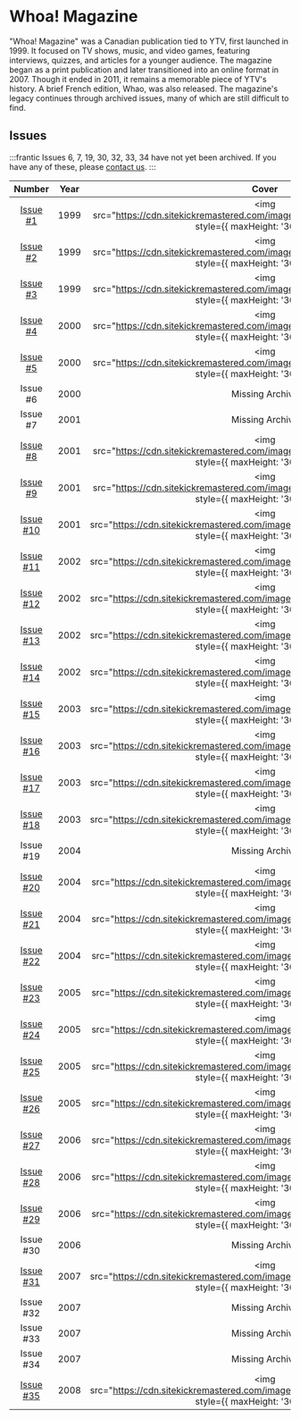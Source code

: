 # Whoa! Magazine

"Whoa! Magazine" was a Canadian publication tied to YTV, first launched in 1999. It focused on TV shows, music, and video games, featuring interviews, quizzes, and articles for a younger audience. The magazine began as a print publication and later transitioned into an online format in 2007. Though it ended in 2011, it remains a memorable piece of YTV's history. A brief French edition, Whao, was also released. The magazine's legacy continues through archived issues, many of which are still difficult to find.

## Issues

:::frantic
Issues 6, 7, 19, 30, 32, 33, 34 have not yet been archived.  If you have any of these, please [contact us](/contact).
:::

| Number | Year |  Cover  |
|:------:|:----:|:-------:|
| [Issue #1](/docs/ytv/whoa_magazine/issue_1) | 1999 | <img src="https://cdn.sitekickremastered.com/images/whoa_magazine/issue_1/1.png" style={{ maxHeight: '300px' }} /> |
| [Issue #2](/docs/ytv/whoa_magazine/issue_2) | 1999 | <img src="https://cdn.sitekickremastered.com/images/whoa_magazine/issue_2/1.png" style={{ maxHeight: '300px' }} /> |
| [Issue #3](/docs/ytv/whoa_magazine/issue_3) | 1999 | <img src="https://cdn.sitekickremastered.com/images/whoa_magazine/issue_3/1.png" style={{ maxHeight: '300px' }} /> |
| [Issue #4](/docs/ytv/whoa_magazine/issue_4) | 2000 | <img src="https://cdn.sitekickremastered.com/images/whoa_magazine/issue_4/1.png" style={{ maxHeight: '300px' }} /> |
| [Issue #5](/docs/ytv/whoa_magazine/issue_5) | 2000 | <img src="https://cdn.sitekickremastered.com/images/whoa_magazine/issue_5/1.png" style={{ maxHeight: '300px' }} /> |
| Issue #6 | 2000 | Missing Archive |
| Issue #7 | 2001 | Missing Archive |
| [Issue #8](/docs/ytv/whoa_magazine/issue_8) | 2001 |  <img src="https://cdn.sitekickremastered.com/images/whoa_magazine/issue_8/1.png" style={{ maxHeight: '300px' }} /> |
| [Issue #9](/docs/ytv/whoa_magazine/issue_9) | 2001 |  <img src="https://cdn.sitekickremastered.com/images/whoa_magazine/issue_9/1.png" style={{ maxHeight: '300px' }} /> |
| [Issue #10](/docs/ytv/whoa_magazine/issue_10) | 2001 |  <img src="https://cdn.sitekickremastered.com/images/whoa_magazine/issue_10/1.png" style={{ maxHeight: '300px' }} /> |
| [Issue #11](/docs/ytv/whoa_magazine/issue_11) | 2002 |  <img src="https://cdn.sitekickremastered.com/images/whoa_magazine/issue_11/1.png" style={{ maxHeight: '300px' }} /> |
| [Issue #12](/docs/ytv/whoa_magazine/issue_12) | 2002 |  <img src="https://cdn.sitekickremastered.com/images/whoa_magazine/issue_12/1.png" style={{ maxHeight: '300px' }} /> |
| [Issue #13](/docs/ytv/whoa_magazine/issue_13) | 2002 |  <img src="https://cdn.sitekickremastered.com/images/whoa_magazine/issue_13/1.png" style={{ maxHeight: '300px' }} /> |
| [Issue #14](/docs/ytv/whoa_magazine/issue_14) | 2002 |  <img src="https://cdn.sitekickremastered.com/images/whoa_magazine/issue_14/1.png" style={{ maxHeight: '300px' }} /> |
| [Issue #15](/docs/ytv/whoa_magazine/issue_15) | 2003 |  <img src="https://cdn.sitekickremastered.com/images/whoa_magazine/issue_15/1.png" style={{ maxHeight: '300px' }} /> |
| [Issue #16](/docs/ytv/whoa_magazine/issue_16) | 2003 |  <img src="https://cdn.sitekickremastered.com/images/whoa_magazine/issue_16/1.png" style={{ maxHeight: '300px' }} /> |
| [Issue #17](/docs/ytv/whoa_magazine/issue_17) | 2003 |  <img src="https://cdn.sitekickremastered.com/images/whoa_magazine/issue_17/1.png" style={{ maxHeight: '300px' }} /> |
| [Issue #18](/docs/ytv/whoa_magazine/issue_18) | 2003 |  <img src="https://cdn.sitekickremastered.com/images/whoa_magazine/issue_18/1.png" style={{ maxHeight: '300px' }} /> |
| Issue #19 | 2004 | Missing Archive |
| [Issue #20](/docs/ytv/whoa_magazine/issue_20) | 2004 | <img src="https://cdn.sitekickremastered.com/images/whoa_magazine/issue_20/1.jpg" style={{ maxHeight: '300px' }} /> |
| [Issue #21](/docs/ytv/whoa_magazine/issue_21) | 2004 | <img src="https://cdn.sitekickremastered.com/images/whoa_magazine/issue_21/1.jpg" style={{ maxHeight: '300px' }} /> |
| [Issue #22](/docs/ytv/whoa_magazine/issue_22) | 2004 | <img src="https://cdn.sitekickremastered.com/images/whoa_magazine/issue_22/1.jpg" style={{ maxHeight: '300px' }} /> |
| [Issue #23](/docs/ytv/whoa_magazine/issue_23) | 2005 | <img src="https://cdn.sitekickremastered.com/images/whoa_magazine/issue_23/1.jpg" style={{ maxHeight: '300px' }} /> |
| [Issue #24](/docs/ytv/whoa_magazine/issue_24) | 2005 | <img src="https://cdn.sitekickremastered.com/images/whoa_magazine/issue_24/1.jpg" style={{ maxHeight: '300px' }} /> |
| [Issue #25](/docs/ytv/whoa_magazine/issue_25) | 2005 | <img src="https://cdn.sitekickremastered.com/images/whoa_magazine/issue_25/1.jpg" style={{ maxHeight: '300px' }} /> |
| [Issue #26](/docs/ytv/whoa_magazine/issue_26) | 2005 | <img src="https://cdn.sitekickremastered.com/images/whoa_magazine/issue_26/1.jpg" style={{ maxHeight: '300px' }} /> |
| [Issue #27](/docs/ytv/whoa_magazine/issue_27) | 2006 | <img src="https://cdn.sitekickremastered.com/images/whoa_magazine/issue_27/1.jpg" style={{ maxHeight: '300px' }} /> |
| [Issue #28](/docs/ytv/whoa_magazine/issue_28) | 2006 | <img src="https://cdn.sitekickremastered.com/images/whoa_magazine/issue_28/1.jpg" style={{ maxHeight: '300px' }} /> |
| [Issue #29](/docs/ytv/whoa_magazine/issue_29) | 2006 | <img src="https://cdn.sitekickremastered.com/images/whoa_magazine/issue_29/1.jpg" style={{ maxHeight: '300px' }} /> |
| Issue #30 | 2006 | Missing Archive |
| [Issue #31](/docs/ytv/whoa_magazine/issue_31) | 2007 | <img src="https://cdn.sitekickremastered.com/images/whoa_magazine/issue_31/1.png" style={{ maxHeight: '300px' }} /> |
| Issue #32 | 2007 | Missing Archive |
| Issue #33 | 2007 | Missing Archive |
| Issue #34 | 2007 | Missing Archive |
| [Issue #35](/docs/ytv/whoa_magazine/issue_35) | 2008 | <img src="https://cdn.sitekickremastered.com/images/whoa_magazine/issue_35/1.png" style={{ maxHeight: '300px' }} /> |
